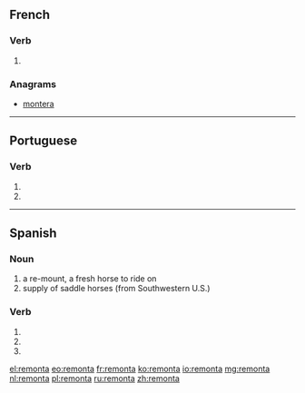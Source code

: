 ==French==

===Verb===
{{fr-verb-form}}

# {{conjugation of|remonter||3|s|[[past historic]]|lang=fr}}

===Anagrams===
* [[montera#French|montera]]

----

==Portuguese==

===Verb===
{{head|pt|verb form}}

# {{conjugation of|remontar||3|s|present|indicative|lang=pt}}
# {{conjugation of|remontar||2|s|imperative|lang=pt}}

----

==Spanish==

===Noun===
{{es-noun|f}}

# a re-mount, a fresh horse to ride on
# supply of saddle horses (from Southwestern U.S.)

===Verb===
{{es-verb-form|remontar}}

# {{es-verb form of|ending=ar|mood=imperative|sense=affirmative|pers=2|formal=no|number=singular|remontar}}
# {{es-verb form of|ending=ar|mood=indicative|tense=present|pers=2|formal=yes|number=singular|remontar}}
# {{es-verb form of|ending=ar|mood=indicative|tense=present|pers=3|number=singular|remontar}}

[[el:remonta]]
[[eo:remonta]]
[[fr:remonta]]
[[ko:remonta]]
[[io:remonta]]
[[mg:remonta]]
[[nl:remonta]]
[[pl:remonta]]
[[ru:remonta]]
[[zh:remonta]]
